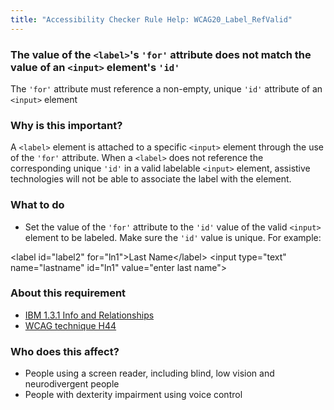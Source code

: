 ```yaml
---
title: "Accessibility Checker Rule Help: WCAG20_Label_RefValid"
---
```


<div className="toolHelp">
<Row>
<Column colLg={16} colMd={8} colSm={4} className="toolHead">

### The value of the `<label>`'s `'for'` attribute does not match the value of an `<input>` element's `'id'`

<div id="locLevel"></div>

The `'for'` attribute must reference a non-empty, unique `'id'` attribute of an `<input>` element

</Column>
</Row>
<Row>
<Column colLg={11} colMd={5} colSm={4} className="toolMain">

### Why is this important?

A `<label>` element is attached to a specific `<input>` element through the use of the `'for'` attribute. 
When a `<label>` does not reference the corresponding unique `'id'` in a valid labelable `<input>` element, 
assistive technologies will not be able to associate the label with the element.

<div id="locSnippet"></div>

### What to do

* Set the value of the `'for'` attribute to the `'id'` value of the valid `<input>` element to be labeled. Make sure the `'id'` value is unique. For example:

<CodeSnippet type="multi" light={true}>&lt;label id="label2" for="ln1"&gt;Last Name&lt;/label&gt;
&lt;input type="text" name="lastname" id="ln1" value="enter last name"&gt;</CodeSnippet>

</Column>
<Column colLg={5} colMd={3} colSm={4} className="toolLeft">

### About this requirement

* [IBM 1.3.1 Info and Relationships](https://www.ibm.com/able/requirements/requirements/#1_3_1)
* [WCAG technique H44](https://www.w3.org/WAI/WCAG21/Techniques/html/H44)

### Who does this affect?

* People using a screen reader, including blind, low vision and neurodivergent people
* People with dexterity impairment using voice control

</Column>
</Row>
</div>

